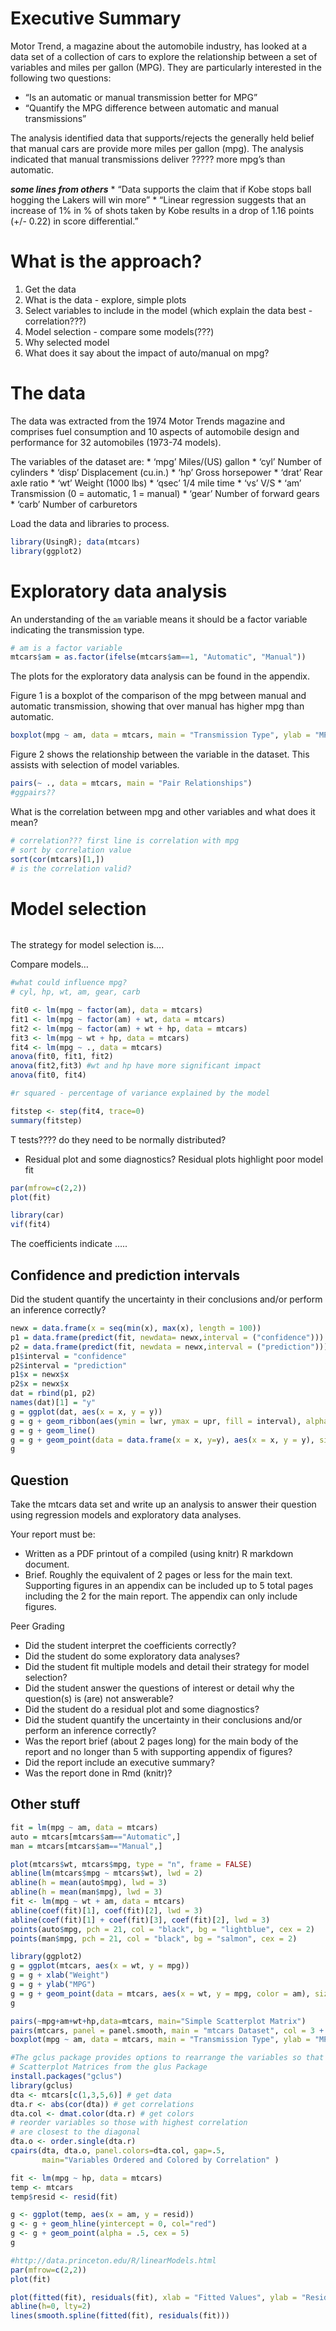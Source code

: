 # Executive Summary

Motor Trend, a magazine about the automobile industry, has looked at a data set of a collection of cars to explore the relationship between a set of variables and miles per gallon (MPG). They are particularly interested in the following two questions:

* "Is an automatic or manual transmission better for MPG"
* "Quantify the MPG difference between automatic and manual transmissions"

The analysis identified data that supports/rejects the generally held belief that manual cars are provide more miles per gallon (mpg).  The analysis indicated that manual transmissions deliver ????? more mpg's than automatic.

***some lines from others***
*	"Data supports the claim that if Kobe stops ball hogging the Lakers will win more"
*	"Linear regression suggests that an increase of 1% in % of shots taken by Kobe results in a drop of 1.16 points (+/- 0.22) in score differential."

# What is the approach?
1. Get the data
2. What is the data - explore, simple plots
3. Select variables to include in the model (which explain the data best - correlation???)
4. Model selection - compare some models(???)
5. Why selected model
6. What does it say about the impact of auto/manual on mpg?

# The data

The data was extracted from the 1974 Motor Trends magazine and comprises fuel consumption and 10 aspects of automobile design and performance for 32 automobiles (1973-74 models).

The variables of the dataset are:
* 'mpg'   Miles/(US) gallon
* 'cyl'	Number of cylinders
* 'disp'	Displacement (cu.in.)
* 'hp'	Gross horsepower
* 'drat'	Rear axle ratio
* 'wt'	Weight (1000 lbs)
* 'qsec'	1/4 mile time
* 'vs'	V/S
* 'am'	Transmission (0 = automatic, 1 = manual)
* 'gear'	Number of forward gears
* 'carb'	Number of carburetors

Load the data and libraries to process.
```r
library(UsingR); data(mtcars)
library(ggplot2)
```

# Exploratory data analysis

An understanding of the `am` variable means it should be a factor variable indicating the transmission type.

```r
# am is a factor variable
mtcars$am = as.factor(ifelse(mtcars$am==1, "Automatic", "Manual"))
```

The plots for the exploratory data analysis can be found in the appendix.

Figure 1 is a boxplot of the comparison of the mpg between manual and automatic transmission, showing that over manual has higher mpg than automatic.

```r
boxplot(mpg ~ am, data = mtcars, main = "Transmission Type", ylab = "MPG")
```

Figure 2 shows the relationship between the variable in the dataset.  This assists with selection of model variables.

```r
pairs(~ ., data = mtcars, main = "Pair Relationships")
#ggpairs??
```

What is the correlation between mpg and other variables and what does it mean?

```r
# correlation??? first line is correlation with mpg
# sort by correlation value
sort(cor(mtcars)[1,])
# is the correlation valid?
```

# Model selection

```r
```

The strategy for model selection is....

Compare models...

```r
#what could influence mpg?
# cyl, hp, wt, am, gear, carb

fit0 <- lm(mpg ~ factor(am), data = mtcars)
fit1 <- lm(mpg ~ factor(am) + wt, data = mtcars)
fit2 <- lm(mpg ~ factor(am) + wt + hp, data = mtcars)
fit3 <- lm(mpg ~ wt + hp, data = mtcars)
fit4 <- lm(mpg ~ ., data = mtcars)
anova(fit0, fit1, fit2)
anova(fit2,fit3) #wt and hp have more significant impact
anova(fit0, fit4)

#r squared - percentage of variance explained by the model

fitstep <- step(fit4, trace=0)
summary(fitstep)
```

T tests???? do they need to be normally distributed?

* Residual plot and some diagnostics?
Residual plots highlight poor model fit

```r
par(mfrow=c(2,2))
plot(fit)
```

```r
library(car)
vif(fit4)
```

The coefficients indicate .....


## Confidence and prediction intervals
Did the student quantify the uncertainty in their conclusions and/or perform an inference correctly?

```r
newx = data.frame(x = seq(min(x), max(x), length = 100))
p1 = data.frame(predict(fit, newdata= newx,interval = ("confidence")))
p2 = data.frame(predict(fit, newdata = newx,interval = ("prediction")))
p1$interval = "confidence"
p2$interval = "prediction"
p1$x = newx$x
p2$x = newx$x
dat = rbind(p1, p2)
names(dat)[1] = "y"
g = ggplot(dat, aes(x = x, y = y))
g = g + geom_ribbon(aes(ymin = lwr, ymax = upr, fill = interval), alpha = 0.2)
g = g + geom_line()
g = g + geom_point(data = data.frame(x = x, y=y), aes(x = x, y = y), size = 4)
g
```

## Question

Take the mtcars data set and write up an analysis to answer their question using regression models and exploratory data analyses.

Your report must be:

* Written as a PDF printout of a compiled (using knitr) R markdown document.
* Brief. Roughly the equivalent of 2 pages or less for the main text. Supporting figures in an appendix can be included up to 5 total pages including the 2 for the main report. The appendix can only include figures.

Peer Grading

* Did the student interpret the coefficients correctly?
* Did the student do some exploratory data analyses?
* Did the student fit multiple models and detail their strategy for model selection?
* Did the student answer the questions of interest or detail why the question(s) is (are) not answerable?
* Did the student do a residual plot and some diagnostics?
* Did the student quantify the uncertainty in their conclusions and/or perform an inference correctly?
* Was the report brief (about 2 pages long) for the main body of the report and no longer than 5 with supporting appendix of figures?
* Did the report include an executive summary?
* Was the report done in Rmd (knitr)?

## Other stuff

```r
fit = lm(mpg ~ am, data = mtcars)
auto = mtcars[mtcars$am=="Automatic",]
man = mtcars[mtcars$am=="Manual",]

plot(mtcars$wt, mtcars$mpg, type = "n", frame = FALSE)
abline(lm(mtcars$mpg ~ mtcars$wt), lwd = 2)
abline(h = mean(auto$mpg), lwd = 3)
abline(h = mean(man$mpg), lwd = 3)
fit <- lm(mpg ~ wt + am, data = mtcars)
abline(coef(fit)[1], coef(fit)[2], lwd = 3)
abline(coef(fit)[1] + coef(fit)[3], coef(fit)[2], lwd = 3)
points(auto$mpg, pch = 21, col = "black", bg = "lightblue", cex = 2)
points(man$mpg, pch = 21, col = "black", bg = "salmon", cex = 2)

library(ggplot2)
g = ggplot(mtcars, aes(x = wt, y = mpg))
g = g + xlab("Weight")
g = g + ylab("MPG")
g = g + geom_point(data = mtcars, aes(x = wt, y = mpg, color = am), size = 4)
g

pairs(~mpg+am+wt+hp,data=mtcars, main="Simple Scatterplot Matrix")
pairs(mtcars, panel = panel.smooth, main = "mtcars Dataset", col = 3 + (mtcars$am == "Automatic"))
boxplot(mpg ~ am, data = mtcars, main = "Transmission Type", ylab = "MPG")

#The gclus package provides options to rearrange the variables so that those with higher correlations are closer to the principal diagonal. It can also color code the cells to reflect the size of the correlations.
# Scatterplot Matrices from the glus Package
install.packages("gclus")
library(gclus)
dta <- mtcars[c(1,3,5,6)] # get data
dta.r <- abs(cor(dta)) # get correlations
dta.col <- dmat.color(dta.r) # get colors
# reorder variables so those with highest correlation
# are closest to the diagonal
dta.o <- order.single(dta.r)
cpairs(dta, dta.o, panel.colors=dta.col, gap=.5,       
       main="Variables Ordered and Colored by Correlation" )

fit <- lm(mpg ~ hp, data = mtcars)
temp <- mtcars
temp$resid <- resid(fit)

g <- ggplot(temp, aes(x = am, y = resid))
g <- g + geom_hline(yintercept = 0, col="red")
g <- g + geom_point(alpha = .5, cex = 5)
g

#http://data.princeton.edu/R/linearModels.html
par(mfrow=c(2,2))
plot(fit)

plot(fitted(fit), residuals(fit), xlab = "Fitted Values", ylab = "Residuals")
abline(h=0, lty=2)
lines(smooth.spline(fitted(fit), residuals(fit)))
```
